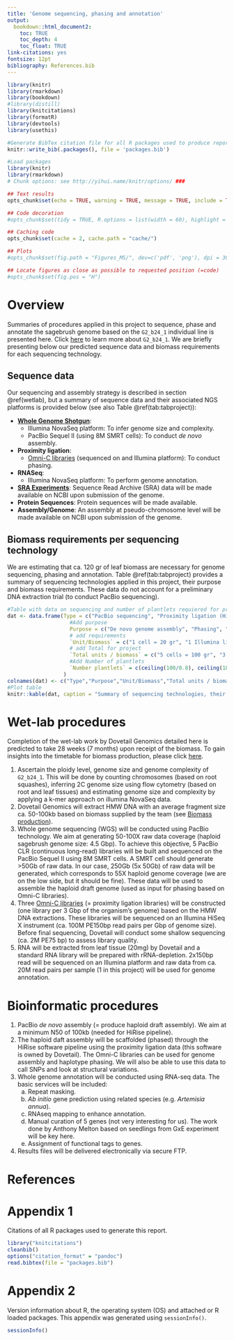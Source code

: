```yaml
--- 
title: 'Genome sequencing, phasing and annotation'
output:
  bookdown::html_document2: 
    toc: TRUE
    toc_depth: 4
    toc_float: TRUE
link-citations: yes
fontsize: 12pt
bibliography: References.bib
---
```


```r
library(knitr)
library(rmarkdown)
library(bookdown)
#library(distill)
library(knitcitations)
library(formatR)
library(devtools)
library(usethis)

#Generate BibTex citation file for all R packages used to produce report
knitr::write_bib(.packages(), file = 'packages.bib')
```


```r
#Load packages
library(knitr)
library(rmarkdown)
# Chunk options: see http://yihui.name/knitr/options/ ###

## Text results
opts_chunk$set(echo = TRUE, warning = TRUE, message = TRUE, include = TRUE)

## Code decoration
#opts_chunk$set(tidy = TRUE, R.options = list(width = 60), highlight = TRUE)

## Caching code
opts_chunk$set(cache = 2, cache.path = "cache/")

## Plots
#opts_chunk$set(fig.path = "Figures_MS/", dev=c('pdf', 'png'), dpi = 300)

## Locate figures as close as possible to requested position (=code)
#opts_chunk$set(fig.pos = "H")
```

# Overview

Summaries of procedures applied in this project to sequence, phase and annotate the sagebrush genome based on the `G2_b24_1` individual line is presented here. Click [here](Individual_lines.html) to learn more about `G2_b24_1`. We are briefly presenting below our predicted sequence data and biomass requirements for each sequencing technology. 

## Sequence data

Our sequencing and assembly strategy is described in section \@ref(wetlab), but a summary of sequence data and their associated NGS platforms is provided below (see also Table \@ref(tab:tabproject)):

- [**Whole Genome Shotgun**](https://www.ncbi.nlm.nih.gov/genbank/wgs/): 
    - Illumina NovaSeq platform: To infer genome size and complexity.
    - PacBio Sequel II (using 8M SMRT cells): To conduct *de novo* assembly.
- **Proximity ligation**: 
    - [Omni-C libraries](https://dovetailgenomics.com/intro-omni-c-tech/) (sequenced on and Illumina platform): To conduct phasing.
- **RNASeq**: 
    - Illumina NovaSeq platform: To perform genome annotation.
- [**SRA Experiments**](https://www.ncbi.nlm.nih.gov/sra/): Sequence Read Archive (SRA) data will be made available on NCBI upon submission of the genome.
- **Protein Sequences**: Protein sequences will be made available.
- **Assembly/Genome**: An assembly at pseudo-chromosome level will be made available on NCBI upon submission of the genome.

## Biomass requirements per sequencing technology

We are estimating that ca. 120 gr of leaf biomass are necessary for genome sequencing, phasing and annotation. Table \@ref(tab:tabproject) provides a summary of sequencing technologies applied in this project, their purpose and biomass requirements. These data do not account for a preliminary DNA extraction trial (to conduct PacBio sequencing). 

```r
#Table with data on sequencing and number of plantlets requiered for project
dat <- data.frame(Type = c("PacBio sequencing", "Proximity ligation (Hi-C for phasing genome)", "RNA-seq"),
                    #Add purpose
                    Purpose = c("De novo genome assembly", "Phasing", "Annotation"),
                    # add requirements 
                    `Unit/Biomass` = c("1 cell = 20 gr", "1 Illumina library = 6 gr", "1 library = 20 mg"),
                    # add Total for project
                    `Total units / biomass` = c("5 cells = 100 gr", "3 libraries = 18 gr", "1 library = 20 mg"),
                    #Add Number of plantlets
                    `Number plantlets` = c(ceiling(100/0.8), ceiling(18/0.8), ceiling(0.2/0.8))
                  )
colnames(dat) <- c("Type","Purpose","Unit/Biomass","Total units / biomass","Number of plantlets")
#Plot table
knitr::kable(dat, caption = "Summary of sequencing technologies, their purpose and requirements to complete the sagebrush genome project.")
```

# Wet-lab procedures {#wetlab}

Completion of the wet-lab work by Dovetail Genomics detailed here is predicted to take 28 weeks (7 months) upon receipt of the biomass. To gain insights into the timetable for biomass production, please click [here](Biomass_production.html).

1. Ascertain the ploidy level, genome size and genome complexity of `G2_b24_1`. This will be done by counting chromosomes (based on root squashes), inferring 2C genome size using flow cytometry (based on root and leaf tissues) and estimating genome size and complexity by applying a k-mer approach on illumina NovaSeq data. 
2. Dovetail Genomics will extract HMW DNA with an average fragment size ca. 50-100kb based on biomass supplied by the team (see [Biomass production](Biomass_production.html)).
3. Whole genome sequencing (WGS) will be conducted using PacBio technology. We aim at generating 50-100X raw data coverage (haploid sagebrush genome size: 4.5 Gbp). To achieve this objective, 5 PacBio CLR (continuous long-read) libraries will be built and sequenced on the PacBio Sequel II using 8M SMRT cells. A SMRT cell should generate >50Gb of raw data. In our case, 250Gb (5x 50Gb) of raw data will be generated, which corresponds to 55X haploid genome coverage (we are on the low side, but it should be fine). These data will be used to assemble the haploid draft genome (used as input for phasing based on Omni-C libraries).
4. Three [Omni-C libraries](https://dovetailgenomics.com/intro-omni-c-tech/) (= proximity ligation libraries) will be constructed (one library per 3 Gbp of the organism’s genome) based on the HMW DNA extractions. These libraries will be sequenced on an Illumina HiSeq X instrument (ca. 100M PE150bp read pairs per Gbp of genome size). Before final sequencing, Dovetail will conduct some shallow sequencing (ca. 2M PE75 bp) to assess library quality.
5. RNA will be extracted from leaf tissue (20mg) by Dovetail and a standard RNA library will be prepared with rRNA-depletion. 2x150bp read will be sequenced on an Illumina platform and raw data from ca. 20M read pairs per sample (1 in this project) will be used for genome annotation.  

# Bioinformatic procedures

1. PacBio *de novo* assembly (= produce haploid draft assembly). We aim at a minimum N50 of 100kb (needed for HiRise pipeline).
2. The haploid daft assembly will be scaffolded (phased) through the HiRise software pipeline using the proximity ligation data (this software is owned by Dovetail). The Omni-C libraries can be used for genome assembly and haplotype phasing. We will also be able to use this data to call SNPs and look at structural variations.
3. Whole genome annotation will be conducted using RNA-seq data. The basic services will be included:
    a. Repeat masking.
    b. *Ab initio* gene prediction using related species (e.g. *Artemisia annua*).
    c. RNAseq mapping to enhance annotation.
    d. Manual curation of 5 genes (not very interesting for us). The work done by Anthony Melton based on seedlings from GxE experiment will be key here.
    e. Assignment of functional tags to genes.
4. Results files will be delivered electronically via secure FTP.



# References

<div id="refs"></div>

# Appendix 1 {.appendix}

Citations of all R packages used to generate this report. 

```r
library("knitcitations")
cleanbib()
options("citation_format" = "pandoc")
read.bibtex(file = "packages.bib")
``` 

# Appendix 2 {.appendix}

Version information about R, the operating system (OS) and attached or R loaded packages. This appendix was generated using `sessionInfo()`.

```r
sessionInfo()
```
